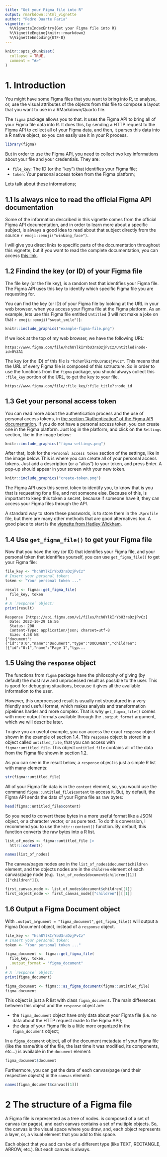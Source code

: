```yaml
---
title: "Get your Figma file into R"
output: rmarkdown::html_vignette
author: "Pedro Duarte Faria"
vignette: >
  %\VignetteIndexEntry{Get your Figma file into R}
  %\VignetteEngine{knitr::rmarkdown}
  %\VignetteEncoding{UTF-8}
---
```


```r
knitr::opts_chunk$set(
  collapse = TRUE,
  comment = "#>"
)
```


# 1. Introduction

You might have some Figma files that you want to bring into R, to analyse, or, use the visual attributes
of the objects from this file to compose a layout that you want to use in a RMarkdown/Quarto file.

The `figma` package allows you to that. It uses the Figma API to bring all of your Figma file data into R.
It does this, by sending a HTTP request to the Figma API to collect all of your Figma data, and then,
it parses this data into a R native object, so you can easily use it in your R process.

```r
library(figma)
```

But in order to use the Figma API, you need to collect two key informations about your file and your credentials. 
They are:

- `file_key`: The ID (or the "key") that identifies your Figma file;
- `token`: Your personal access token from the Figma platform;

Lets talk about these informations;

## 1.1 Is always nice to read the official Figma API documentation

Some of the information described in this vignette comes from the official Figma API documentation, and
in order to learn more about a specific subject, is always a good idea to read about that subject
directly from the source `r emoji::emoji("winking_face")`.

I will give you direct links to specific parts of the documentation throughout this vignette,
but if you want to read the complete documentation, you can access
[this link](https://www.figma.com/developers/api).

## 1.2 Findind the key (or ID) of your Figma file

The file key (or the file key), is a random text that identifies your Figma
file. The Figma API uses this key to identify which specific Figma file you
are requesting for.

You can find the key (or ID) of your Figma file by looking at the URL in your web browser, when you access your Figma file
at the Figma platform. As an example, lets use this Figma file entitled `Untitled` (I will not make a joke on that 
`r emoji::emoji("sweat_smile")`):

```r
knitr::include_graphics("example-figma-file.png")
```

If we look at the top of my web browser, we have the following URL:

`https://www.figma.com/file/hch8YlkIrYbU3raDzjPvCz/Untitled?node-id=0%3A1`

The key (or the ID) of this file is `"hch8YlkIrYbU3raDzjPvCz"`. This means
that the URL of every Figma file is composed of this sctructure. So in
order to use the functions from the `figma` package, you should always
collect this `:file_key` portion of the URL, to get the key to your
file.

`https://www.figma.com/file/:file_key/:file_title?:node_id`


## 1.3 Get your personal access token

You can read more about the authentication process and the use of personal
access tokens, in [the section "Authentication" of the Figma API documentation](https://www.figma.com/developers/api#authentication).
If you do not have a personal access token, you can create one in the Figma
platform. Just log in the platform, and click on the `Settings` section, like
in the image below:

```r
knitr::include_graphics("figma-settings.png")
```

After that, look for the `Personal access token` section of the settings, like in
the image below. This is where you can create all of your personal access tokens. Just
add a description (or a "alias") to your token, and press Enter. A pop-up should appear
in your screen with your new token.

```r
knitr::include_graphics("create-token.png")
```

The Figma API uses this secret token to identify you, to know that is you that is requesting
for a file, and not someone else. Because of this, is important to keep this token a secret,
because if someone have it, they can access your Figma files through the API.

A standard way to store these passwords, is to store them in the `.Rprofile` file, but there are
many other methods that are good alternatives too. A good place to start is the 
[vignette from Hadley Wickham](https://cran.r-project.org/web/packages/httr/vignettes/secrets.html).


## 1.4 Use `get_figma_file()` to get your Figma file 
Now that you have the key (or ID) that identifies your Figma file, and your personal token that
identifies yourself, you can use `get_figma_file()` to get your Figma file:

```r
file_key <- "hch8YlkIrYbU3raDzjPvCz"
# Insert your personal token:
token <- "Your personal token ..."

result <- figma::get_figma_file(
  file_key, token
)
# A `response` object:
print(result)
```

```
Response [https://api.figma.com/v1/files/hch8YlkIrYbU3raDzjPvCz]
  Date: 2022-10-29 16:56
  Status: 200
  Content-Type: application/json; charset=utf-8
  Size: 4.58 kB
{"document":{"id":"0:0","name":"Document","type":"DOCUMENT","children":[{"id":"0:1","name":"Page 1","typ...
```


## 1.5 Using the `response` object

The functions from `figma` package have the philosophy of giving (by default) the most raw and unprocessed
result as possible to the user. This is good for debugging situations, because it gives
all the available information to the user.

However, this unprocessed result is usually not strucutured in a very friendly and useful format,
which makes analysis and transformation pipelines harder and more complex. That is why 
`get_figma_file()` comes with more output formats available through the `.output_format` argument,
which we will describe later.

To give you an useful example, you can access the exact `response` object shown in the example
of section 1.4. This `response` object is stored in a object called `untitled_file`,
that you can access with `figma::untitled_file`. This object `untitled_file` contains all
of the data from the Figma file shown in section 1.2.

As you can see in the result below, a `response` object is just a simple R list with many
elements:

```r
str(figma::untitled_file)
```

All of your Figma file data is in the `content` element, so, you would use the 
command `figma::untitled_file$content` to access it. But, by default, the Figma API sends
the data of your Figma file as raw bytes:

```r
head(figma::untitled_file$content)
```

So you need to convert these bytes in a more useful format like a JSON object, or a character
vector, or as pure text. To do this conversion, I recommend you to use the `httr::content()`
function. By default, this function converts the raw bytes into a R list.

```r
list_of_nodes <- figma::untitled_file |>
  httr::content()

names(list_of_nodes)
```

The canvas/pages nodes are in the `list_of_nodes$document$children` element, and the
objects nodes are in the `children` element of each canvas/page node (e.g. 
`list_of_nodes$document$children[[1]][["children"]]`).

```r
first_canvas_node <- list_of_nodes$document$children[[1]]
first_object_node <- first_canvas_node[["children"]][[1]]
```

## 1.6 Output a Figma Document object

With `.output_argument = "figma_document"`, `get_figma_file()` will output a Figma Document object,
instead of a `response` object.

```r
file_key <- "hch8YlkIrYbU3raDzjPvCz"
# Insert your personal token:
token <- "Your personal token ..."

figma_document <- figma::get_figma_file(
  file_key, token,
  .output_format = "figma_document"
)
# A `response` object:
print(figma_document)
```

```r
figma_document <- figma:::as_figma_document(figma::untitled_file)
figma_document
```

This object is just a R list with class `figma_document`. The main differences between this object and 
the `response` object are:

- the `figma_document` object have only data about your Figma file (i.e. no data about the HTTP request made to the Figma API);
- the data of your Figma file is a little more organized in the `figma_document` object;

In a `figma_document` object, all of the document metadata of your Figma file (like the name/title of 
the file, the last time it was modified, its components, etc...) is available in the 
`document` element:

```r
figma_document$document
```

Furthermore, you can get the data of each canvas/page (and their respective objects) in the `canvas`
element:

```r
names(figma_document$canvas[[1]])
```







# 2 The structure of a Figma file

A Figma file is represented as a tree of nodes. is composed of a set of canvas (or pages), and 
each canvas contains a set of multiple objects. So, the canvas is the visual space where you draw, 
and, each object represents a layer, or, a visual element that you add to this space.

Each object that you add can be of a different type (like TEXT, RECTANGLE, ARROW, etc.). 
But each canvas is always.
